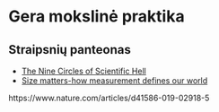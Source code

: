 # Gera mokslinė praktika

## Straipsnių panteonas

* [The Nine Circles of Scientific Hell](https://journals.sagepub.com/doi/10.1177/1745691612459519)
* [Size matters-how measurement defines our world](https://rss.onlinelibrary.wiley.com/doi/full/10.1111/j.1740-9713.2005.00099.x)


https://www.nature.com/articles/d41586-019-02918-5
